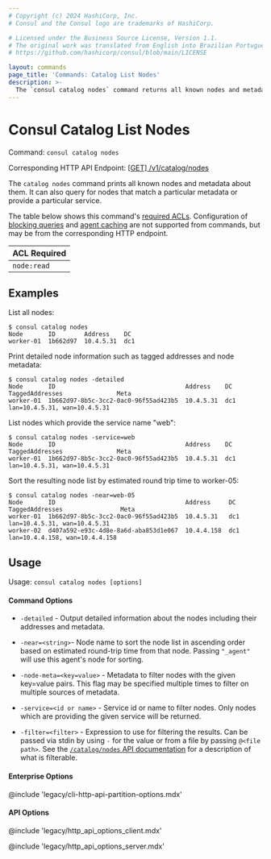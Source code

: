 ```yaml
---
# Copyright (c) 2024 HashiCorp, Inc.
# Consul and the Consul logo are trademarks of HashiCorp.

# Licensed under the Business Source License, Version 1.1.
# The original work was translated from English into Brazilian Portuguese.
# https://github.com/hashicorp/consul/blob/main/LICENSE

layout: commands
page_title: 'Commands: Catalog List Nodes'
description: >-
  The `consul catalog nodes` command returns all known nodes and metadata about them. It can also query nodes that host a particular service or contain specific metadata.
---
```


# Consul Catalog List Nodes

Command: `consul catalog nodes`

Corresponding HTTP API Endpoint: [\[GET\] /v1/catalog/nodes](/consul/api-docs/catalog#list-nodes)

The `catalog nodes` command prints all known nodes and metadata about them.
It can also query for nodes that match a particular metadata or provide a
particular service.

The table below shows this command's [required ACLs](/consul/api-docs/api-structure#authentication). Configuration of
[blocking queries](/consul/api-docs/features/blocking) and [agent caching](/consul/api-docs/features/caching)
are not supported from commands, but may be from the corresponding HTTP endpoint.

| ACL Required |
| ------------ |
| `node:read`  |

## Examples

List all nodes:

```shell-session
$ consul catalog nodes
Node       ID        Address    DC
worker-01  1b662d97  10.4.5.31  dc1
```

Print detailed node information such as tagged addresses and node metadata:

```shell-session
$ consul catalog nodes -detailed
Node       ID                                    Address    DC   TaggedAddresses               Meta
worker-01  1b662d97-8b5c-3cc2-0ac0-96f55ad423b5  10.4.5.31  dc1  lan=10.4.5.31, wan=10.4.5.31
```

List nodes which provide the service name "web":

```shell-session
$ consul catalog nodes -service=web
Node       ID                                    Address    DC   TaggedAddresses               Meta
worker-01  1b662d97-8b5c-3cc2-0ac0-96f55ad423b5  10.4.5.31  dc1  lan=10.4.5.31, wan=10.4.5.31
```

Sort the resulting node list by estimated round trip time to worker-05:

```shell-session
$ consul catalog nodes -near=web-05
Node       ID                                    Address     DC   TaggedAddresses                Meta
worker-01  1b662d97-8b5c-3cc2-0ac0-96f55ad423b5  10.4.5.31   dc1  lan=10.4.5.31, wan=10.4.5.31
worker-02  d407a592-e93c-4d8e-8a6d-aba853d1e067  10.4.4.158  dc1  lan=10.4.4.158, wan=10.4.4.158
```

## Usage

Usage: `consul catalog nodes [options]`

#### Command Options

- `-detailed` - Output detailed information about the nodes including their
  addresses and metadata.

- `-near=<string>`- Node name to sort the node list in ascending order based on
  estimated round-trip time from that node. Passing `"_agent"` will use this
  agent's node for sorting.

- `-node-meta=<key=value>` - Metadata to filter nodes with the given key=value
  pairs. This flag may be specified multiple times to filter on multiple sources
  of metadata.

- `-service=<id or name>` - Service id or name to filter nodes. Only nodes
  which are providing the given service will be returned.

- `-filter=<filter>` - Expression to use for filtering the results. Can be passed
  via stdin by using `-` for the value or from a file by passing `@<file path>`.
  See the [`/catalog/nodes` API documentation](/consul/api-docs/catalog#filtering) for a
  description of what is filterable.

#### Enterprise Options

@include 'legacy/cli-http-api-partition-options.mdx'

#### API Options

@include 'legacy/http_api_options_client.mdx'

@include 'legacy/http_api_options_server.mdx'
